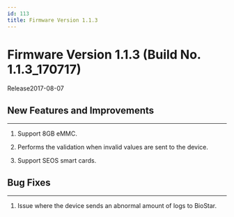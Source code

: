 ```yaml
---
id: 113
title: Firmware Version 1.1.3
---
```


# Firmware Version 1.1.3 (Build No. 1.1.3_170717)

Release<Separator/>2017-08-07

## New Features and Improvements

---

1. Support 8GB eMMC.

1. Performs the validation when invalid values are sent to the device.

1. Support SEOS smart cards.

## Bug Fixes

---

<BugLists>

1. Issue where the device sends an abnormal amount of logs to BioStar.

</BugLists>